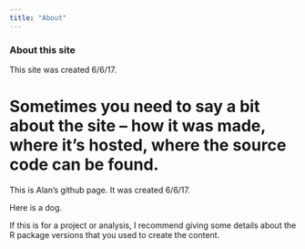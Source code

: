 ```yaml
---
title: "About"
---
```


### About this site

This site was created 6/6/17.

Sometimes you need to say a bit about the site -- how it was made, where it's hosted, where the source code can be found. 
=======
This is Alan's github page. It was created 6/6/17.

Here is a dog.


If this is for a project or analysis, I recommend giving some details about the R package versions that you used to create the content.
